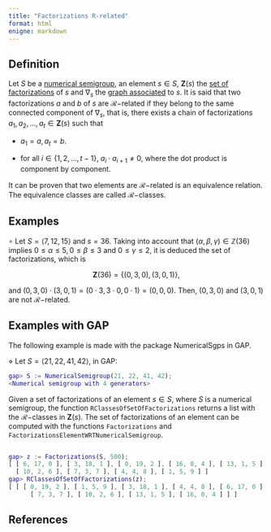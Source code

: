 ```yaml
---
title: "Factorizations R-related"
format: html
enigne: markdown
---
```


## Definition

Let $S$ be a [numerical semigroup](../Basic-concepts/Numerical-semigroup.qmd), an element $s \in S$, $\mathbf{Z}(s)$ the [set of factorizations](Set-of-factorizations.qmd) of $s$ and $\nabla_s$ the [graph associated](Graph-associated-to-an-element.qmd) to $s$. It is said that two factorizations $a$ and $b$ of $s$ are $\mathcal{R}-$related if they belong to the same connected component of $\nabla_s$, that is, there exists a chain of factorizations $a_1, a_2, \ldots, a_t \in \mathbf{Z}(s)$ such that

-   $a_1 = a, a_t = b$.

-   for all $i \in \{1, 2, \ldots, t-1\}$, $a_i \cdot a_{i+1} \ne 0$, where the dot product is component by component.

It can be proven that two elements are $\mathcal{R}-$related is an equivalence relation. The equivalence classes are called $\mathcal{R}-$classes.

## Examples

$\circ$ Let $S = \langle 7, 12, 15 \rangle$ and $s = 36$. Taking into account that $(\alpha, \beta, \gamma) \in \mathbb{Z}(36)$ implies $0 \le \alpha \le 5, 0 \le \beta \le 3$ and $0 \le \gamma \le 2$, it is deduced the set of factorizations, which is

$$
\mathbf{Z}(36) = \{(0,3,0), (3,0,1)\},
$$

and $(0,3,0) \cdot (3,0,1) = (0 \cdot 3, 3 \cdot 0, 0 \cdot 1) = (0,0,0)$. Then, $(0,3,0)$ and $(3,0,1)$ are not $\mathcal{R}-$related.

## Examples with GAP

The following example is made with the package NumericalSgps in GAP.

$\diamond$ Let $S = \langle 21, 22, 41, 42 \rangle$, in GAP:

``` gap
gap> S := NumericalSemigroup(21, 22, 41, 42);
<Numerical semigroup with 4 generators>
```

Given a set of factorizations of an element $s \in S$, where $S$ is a numerical semigroup, the function `RClassesOfSetOfFactorizations` returns a list with the $\mathcal{R}-$classes in $\mathbf{Z}(s)$. The set of factorizations of an element can be computed with the functions `Factorizations` and `FactorizationsElementWRTNumericalSemigroup`.

``` gap

gap> z := Factorizations(S, 500);
[ [ 6, 17, 0 ], [ 3, 18, 1 ], [ 0, 19, 2 ], [ 16, 0, 4 ], [ 13, 1, 5 ],
  [ 10, 2, 6 ], [ 7, 3, 7 ], [ 4, 4, 8 ], [ 1, 5, 9 ] ]
gap> RClassesOfSetOfFactorizations(z);
[ [ [ 0, 19, 2 ], [ 1, 5, 9 ], [ 3, 18, 1 ], [ 4, 4, 8 ], [ 6, 17, 0 ],
      [ 7, 3, 7 ], [ 10, 2, 6 ], [ 13, 1, 5 ], [ 16, 0, 4 ] ] ]
```

## References
